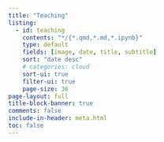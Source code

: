 ```yaml
---
title: "Teaching"
listing:
  - id: teaching
    contents: "*/{*.qmd,*.md,*.ipynb}"
    type: default
    fields: [image, date, title, subtitle]
    sort: "date desc"
    # categories: cloud
    sort-ui: true
    filter-ui: true
    page-size: 36     
page-layout: full
title-block-banner: true
comments: false
include-in-header: meta.html  
toc: false
---
```



::: {#teaching}
:::
